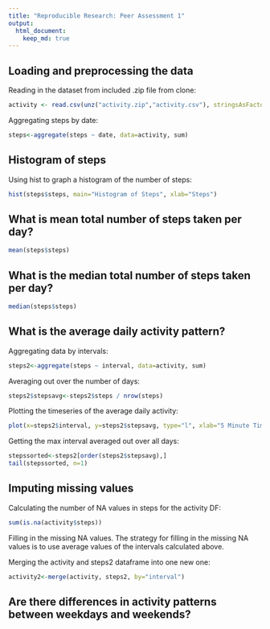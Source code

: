 ```yaml
---
title: "Reproducible Research: Peer Assessment 1"
output: 
  html_document:
    keep_md: true
---
```



## Loading and preprocessing the data

Reading in the dataset from included .zip file from clone:

```r
activity <- read.csv(unz("activity.zip","activity.csv"), stringsAsFactors=FALSE, header=T, sep=",")

```

Aggregating steps by date:

```r
steps<-aggregate(steps ~ date, data=activity, sum)
````

## Histogram of steps
Using hist to graph a histogram of the number of steps:

```r
hist(steps$steps, main="Histogram of Steps", xlab="Steps")

```


## What is mean total number of steps taken per day?
```r
mean(steps$steps)
```
## What is the median total number of steps taken per day?
```r
median(steps$steps)
```



## What is the average daily activity pattern?
Aggregating data by intervals:
```r
steps2<-aggregate(steps ~ interval, data=activity, sum)
```
Averaging out over the number of days:
```r
steps2$stepsavg<-steps2$steps / nrow(steps)
```

Plotting the timeseries of the average daily activity:
```r
plot(x=steps2$interval, y=steps2$stepsavg, type="l", xlab="5 Minute Time Interval", ylab="Average Number of Steps", main="Average Number of Steps Taken\nAveraged Across All Days ")
```

Getting the max interval averaged out over all days:
```r
stepssorted<-steps2[order(steps2$stepsavg),]
tail(stepssorted, n=1)

```

## Imputing missing values
Calculating the number of NA values in steps for the activity DF:
```r
sum(is.na(activity$steps))
```

Filling in the missing NA values.  The strategy for filling in the missing NA values
is to use average values of the intervals calculated above.

Merging the activity and steps2 dataframe into one new one:
```r
activity2<-merge(activity, steps2, by="interval")
```




## Are there differences in activity patterns between weekdays and weekends?
